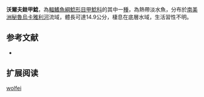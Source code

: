 {{Speciesbox
| name = 沃爾夫銼甲鯰
| image =  
| image_width = 250px
| image_caption = 
| status = LC
| status_system = IUCN3.1
| genus = Rineloricaria
| species = wolfei
| authority = [[Fowler|Fowler]], 1940
| synonyms = *''Rhineloricaria wolfei'',Fowler, 1940
}}

'''沃爾夫銼甲鯰'''，為[[輻鰭魚綱|輻鰭魚綱]][[鯰形目|鯰形目]][[甲鯰科|甲鯰科]]的其中一[[種|種]]，為熱帶淡水魚，分布於[[南美洲|南美洲]][[秘魯|秘魯]][[烏卡雅利河|烏卡雅利河]]流域，體長可達14.9公分，棲息在底層水域，生活習性不明。
==参考文献==
*{{FishBase_species|genus=Rineloricaria|species=wolfei|year=2014|month=12}}

== 扩展阅读 ==
{{refbegin}}
{{wikispecies-inline|Rineloricaria wolfei|沃爾夫銼甲鯰}}
{{refend}}
{{Taxonbar|from=Q6431099}}

[[Category:銼甲鯰屬|wolfei]]